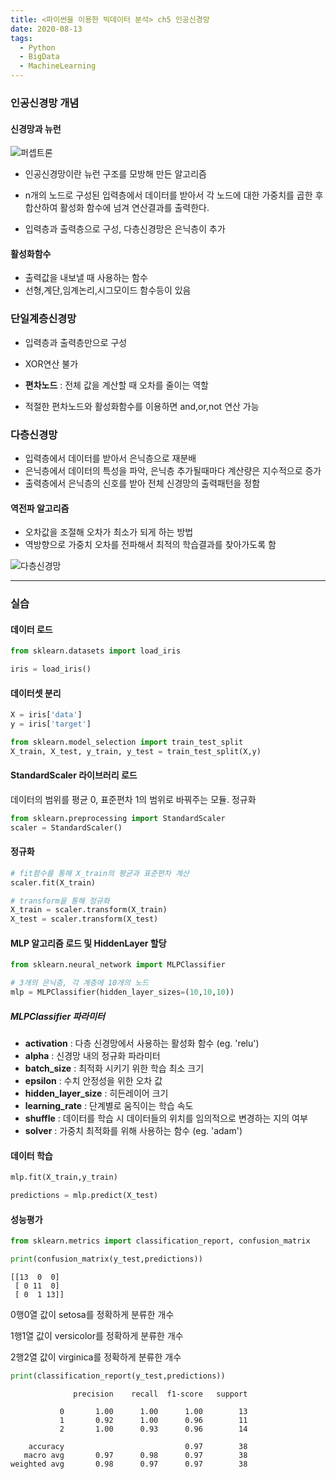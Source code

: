 ```yaml
---
title: <파이썬을 이용한 빅데이터 분석> ch5 인공신경망
date: 2020-08-13
tags:
  - Python
  - BigData
  - MachineLearning
---
```


### 인공신경망 개념

#### 신경망과 뉴런

![퍼셉트론](./ch5_1.png)

- 인공신경망이란 뉴런 구조를 모방해 만든 알고리즘
- n개의 노드로 구성된 입력층에서 데이터를 받아서 각 노드에 대한 가중치를 곱한 후 합산하여 활성화 함수에 넘겨 연산결과를 출력한다.


- 입력층과 출력층으로 구성, 다층신경망은 은닉층이 추가

#### 활성화함수

- 출력값을 내보낼 때 사용하는 함수
- 선형,계단,임계논리,시그모이드 함수등이 있음

### 단일계층신경망

- 입력층과 출력층만으로 구성
- XOR연산 불가

- **편차노드** : 전체 값을 계산할 때 오차를 줄이는 역할
- 적절한 편차노드와 활성화함수를 이용하면 and,or,not 연산 가능


### 다층신경망

- 입력층에서 데이터를 받아서 은닉층으로 재분배
- 은닉층에서 데이터의 특성을 파악, 은닉층 추가될때마다 계산량은 지수적으로 증가
- 출력층에서 은닉층의 신호를 받아 전체 신경망의 출력패턴을 정함

#### 역전파 알고리즘

- 오차값을 조절해 오차가 최소가 되게 하는 방법
- 역방향으로 가중치 오차를 전파해서 최적의 학습결과를 찾아가도록 함

![다층신경망](./ch5_2.png)

---

### 실습

#### 데이터 로드


```python
from sklearn.datasets import load_iris

iris = load_iris()
```

#### 데이터셋 분리


```python
X = iris['data']
y = iris['target']

from sklearn.model_selection import train_test_split
X_train, X_test, y_train, y_test = train_test_split(X,y)
```

#### StandardScaler 라이브러리 로드
데이터의 범위를 평균 0, 표준편차 1의 범위로 바꿔주는 모듈. 정규화


```python
from sklearn.preprocessing import StandardScaler
scaler = StandardScaler()
```

#### 정규화


```python
# fit함수를 통해 X_train의 평균과 표준편차 계산
scaler.fit(X_train)

# transform을 통해 정규화
X_train = scaler.transform(X_train)
X_test = scaler.transform(X_test)
```

#### MLP 알고리즘 로드 및 HiddenLayer 할당


```python
from sklearn.neural_network import MLPClassifier

# 3개의 은닉층, 각 계층에 10개의 노드
mlp = MLPClassifier(hidden_layer_sizes=(10,10,10))
```

##### MLPClassifier 파라미터
- **activation** : 다층 신경망에서 사용하는 활성화 함수 (eg. 'relu')
- **alpha** : 신경망 내의 정규화 파라미터 
- **batch_size** : 최적화 시키기 위한 학습 최소 크기
- **epsilon** : 수치 안정성을 위한 오차 값
- **hidden_layer_size** : 히든레이어 크기
- **learning_rate** : 단계별로 움직이는 학습 속도
- **shuffle** : 데이터를 학습 시 데이터들의 위치를 임의적으로 변경하는 지의 여부
- **solver** : 가중치 최적화를 위해 사용하는 함수 (eg. 'adam')

#### 데이터 학습


```python
mlp.fit(X_train,y_train)

predictions = mlp.predict(X_test)
```

#### 성능평가


```python
from sklearn.metrics import classification_report, confusion_matrix

print(confusion_matrix(y_test,predictions))
```

    [[13  0  0]
     [ 0 11  0]
     [ 0  1 13]]


0행0열 값이 setosa를 정확하게 분류한 개수

1행1열 값이 versicolor를 정확하게 분류한 개수

2행2열 값이 virginica를 정확하게 분류한 개수


```python
print(classification_report(y_test,predictions))
```

                  precision    recall  f1-score   support
    
               0       1.00      1.00      1.00        13
               1       0.92      1.00      0.96        11
               2       1.00      0.93      0.96        14
    
        accuracy                           0.97        38
       macro avg       0.97      0.98      0.97        38
    weighted avg       0.98      0.97      0.97        38
    
